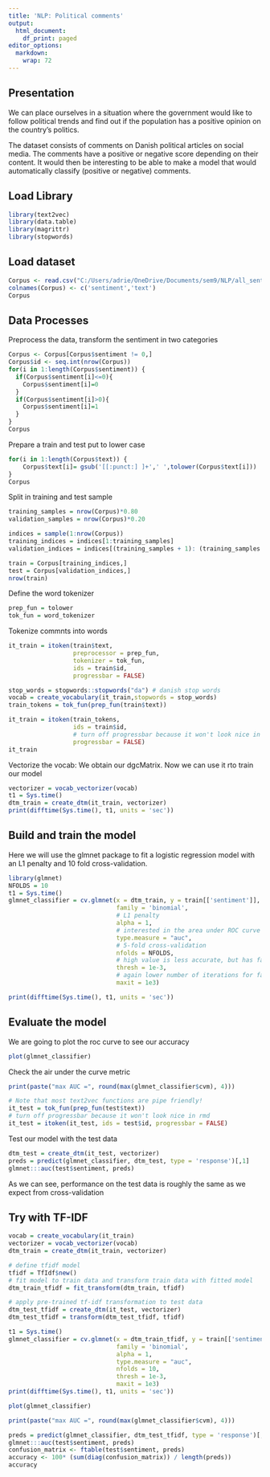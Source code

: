 ---
title: 'NLP: Political comments'
output:
  html_document:
    df_print: paged
editor_options: 
  markdown: 
    wrap: 72
---

## Presentation

We can place ourselves in a situation where the government would like to
follow political trends and find out if the population has a positive
opinion on the country's politics.

The dataset consists of comments on Danish political articles on social
media. The comments have a positive or negative score depending on their
content. It would then be interesting to be able to make a model that
would automatically classify (positive or negative) comments.

## Load Library

```{r}
library(text2vec)
library(data.table)
library(magrittr)
library(stopwords)
```

## Load dataset

```{r}
Corpus <- read.csv("C:/Users/adrie/OneDrive/Documents/sem9/NLP/all_sentences.csv", header = FALSE)
colnames(Corpus) <- c('sentiment','text')
Corpus
```

## Data Processes

Preprocess the data, transform the sentiment in two categories

```{r}
Corpus <- Corpus[Corpus$sentiment != 0,]
Corpus$id <- seq.int(nrow(Corpus))
for(i in 1:length(Corpus$sentiment)) {
  if(Corpus$sentiment[i]<=0){
    Corpus$sentiment[i]=0
  }
  if(Corpus$sentiment[i]>0){
    Corpus$sentiment[i]=1
  }
}
Corpus
```

Prepare a train and test put to lower case

```{r}
for(i in 1:length(Corpus$text)) {
    Corpus$text[i]= gsub('[[:punct:] ]+',' ',tolower(Corpus$text[i]))
}
Corpus
```

Split in training and test sample

```{r}

  
training_samples = nrow(Corpus)*0.80
validation_samples = nrow(Corpus)*0.20

indices = sample(1:nrow(Corpus))
training_indices = indices[1:training_samples]
validation_indices = indices[(training_samples + 1): (training_samples + validation_samples)]

train = Corpus[training_indices,]
test = Corpus[validation_indices,]
nrow(train)
```

Define the word tokenizer

```{r}
prep_fun = tolower
tok_fun = word_tokenizer
```

Tokenize commnts into words

```{r}
it_train = itoken(train$text, 
                  preprocessor = prep_fun, 
                  tokenizer = tok_fun, 
                  ids = train$id, 
                  progressbar = FALSE)

stop_words = stopwords::stopwords("da") # danish stop words
vocab = create_vocabulary(it_train,stopwords = stop_words)
train_tokens = tok_fun(prep_fun(train$text))

it_train = itoken(train_tokens, 
                  ids = train$id,
                  # turn off progressbar because it won't look nice in rmd
                  progressbar = FALSE)
it_train
```

Vectorize the vocab: We obtain our dgcMatrix. Now we can use it rto
train our model

```{r}
vectorizer = vocab_vectorizer(vocab)
t1 = Sys.time()
dtm_train = create_dtm(it_train, vectorizer)
print(difftime(Sys.time(), t1, units = 'sec'))
```

## Build and train the model

Here we will use the glmnet package to fit a logistic regression model
with an L1 penalty and 10 fold cross-validation.

```{r}
library(glmnet)
NFOLDS = 10
t1 = Sys.time()
glmnet_classifier = cv.glmnet(x = dtm_train, y = train[['sentiment']], 
                              family = 'binomial', 
                              # L1 penalty
                              alpha = 1,
                              # interested in the area under ROC curve
                              type.measure = "auc",
                              # 5-fold cross-validation
                              nfolds = NFOLDS,
                              # high value is less accurate, but has faster training
                              thresh = 1e-3,
                              # again lower number of iterations for faster training
                              maxit = 1e3)
```

```{r}
print(difftime(Sys.time(), t1, units = 'sec'))
```

## Evaluate the model

We are going to plot the roc curve to see our accuracy

```{r}
plot(glmnet_classifier)
```

Check the air under the curve metric

```{r}
print(paste("max AUC =", round(max(glmnet_classifier$cvm), 4)))
```

```{r}
# Note that most text2vec functions are pipe friendly!
it_test = tok_fun(prep_fun(test$text))
# turn off progressbar because it won't look nice in rmd
it_test = itoken(it_test, ids = test$id, progressbar = FALSE)
```

Test our model with the test data

```{r}
dtm_test = create_dtm(it_test, vectorizer)
preds = predict(glmnet_classifier, dtm_test, type = 'response')[,1]
glmnet:::auc(test$sentiment, preds)
```

As we can see, performance on the test data is roughly the same as we
expect from cross-validation

## Try with TF-IDF

```{r}
vocab = create_vocabulary(it_train)
vectorizer = vocab_vectorizer(vocab)
dtm_train = create_dtm(it_train, vectorizer)

# define tfidf model
tfidf = TfIdf$new()
# fit model to train data and transform train data with fitted model
dtm_train_tfidf = fit_transform(dtm_train, tfidf)

# apply pre-trained tf-idf transformation to test data
dtm_test_tfidf = create_dtm(it_test, vectorizer)
dtm_test_tfidf = transform(dtm_test_tfidf, tfidf)
```

```{r}
t1 = Sys.time()
glmnet_classifier = cv.glmnet(x = dtm_train_tfidf, y = train[['sentiment']], 
                              family = 'binomial', 
                              alpha = 1,
                              type.measure = "auc",
                              nfolds = 10,
                              thresh = 1e-3,
                              maxit = 1e3)
print(difftime(Sys.time(), t1, units = 'sec'))
```

```{r}
plot(glmnet_classifier)
```

```{r}
print(paste("max AUC =", round(max(glmnet_classifier$cvm), 4)))
```

```{r}
preds = predict(glmnet_classifier, dtm_test_tfidf, type = 'response')[,1]
glmnet:::auc(test$sentiment, preds)
confusion_matrix <- ftable(test$sentiment, preds)
accuracy <- 100* (sum(diag(confusion_matrix)) / length(preds))
accuracy
```
